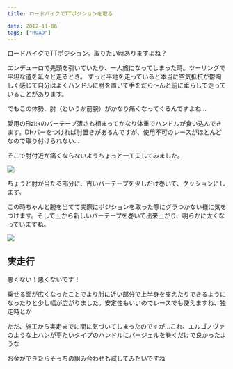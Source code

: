 ---
title: ロードバイクでTTポジションを取る

date: 2012-11-06
tags: ["ROAD"]
---

ロードバイクでTTポジション。取りたい時ありますよね？

エンデューロで先頭を引いていたり、一人旅になってしまった時。ツーリングで平坦な道を延々と走るとき。
ずっと平地を走っていると本当に空気抵抗が鬱陶しく感じて自分はよくハンドルに肘を置いて手をだら～んと前に垂らして走っていることがあります。

でもこの体勢、肘（というか前腕）がかなり痛くなってくるんですよね…

愛用のFizi:kのバーテープ薄さも相まってかなり体重でハンドルが食い込んできます。DHバーをつければ肘置きがあるんですが、使用不可のレースがほとんどなので取り付けられない…

そこで肘付近が痛くならないようちょっと一工夫してみました。

![ ](./DSC_1108.jpg)

ちょうど肘が当たる部分に、古いバーテープを少しだけ巻いて、クッションにします。

この時ちゃんと腕を当てて実際にポジションを取った際にグラつかない様に気をつけます。そして上から新しいバーテープを巻いて出来上がり、明らかに太くなっていますね。

![ ](./DSC_1110.jpg)

## 実走行

悪くない！悪くないです！

乗せる面が広くなったことでより肘に近い部分で上半身を支えたりできるようになったりと少し幅が広がりました。安定性もいいのでレースでも使えますね、独走時とか

ただ、施工から実走までに間に気づいてしまったのですが…これ、エルゴノヴァのような上ハンが平たいタイプのハンドルにバージェルを巻くだけで良かったような

お金ができたらそっちの組み合わせも試してみたいですね
